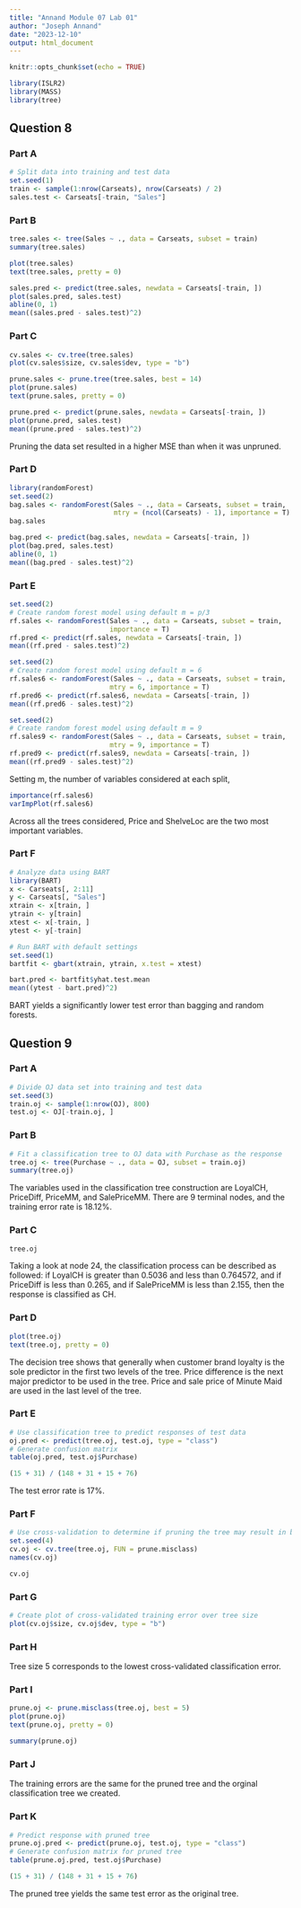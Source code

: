 ```yaml
---
title: "Annand Module 07 Lab 01"
author: "Joseph Annand"
date: "2023-12-10"
output: html_document
---
```


```r
knitr::opts_chunk$set(echo = TRUE)
```


```r
library(ISLR2)
library(MASS)
library(tree)
```


## Question 8


### Part A

```r
# Split data into training and test data
set.seed(1)
train <- sample(1:nrow(Carseats), nrow(Carseats) / 2)
sales.test <- Carseats[-train, "Sales"]
```


### Part B


```r
tree.sales <- tree(Sales ~ ., data = Carseats, subset = train)
summary(tree.sales)

plot(tree.sales)
text(tree.sales, pretty = 0)
```


```r
sales.pred <- predict(tree.sales, newdata = Carseats[-train, ])
plot(sales.pred, sales.test)
abline(0, 1)
mean((sales.pred - sales.test)^2)
```


### Part C


```r
cv.sales <- cv.tree(tree.sales)
plot(cv.sales$size, cv.sales$dev, type = "b")
```


```r
prune.sales <- prune.tree(tree.sales, best = 14)
plot(prune.sales)
text(prune.sales, pretty = 0)
```


```r
prune.pred <- predict(prune.sales, newdata = Carseats[-train, ])
plot(prune.pred, sales.test)
mean((prune.pred - sales.test)^2)
```


Pruning the data set resulted in a higher MSE than when it was unpruned.


### Part D


```r
library(randomForest)
set.seed(2)
bag.sales <- randomForest(Sales ~ ., data = Carseats, subset = train,
                          mtry = (ncol(Carseats) - 1), importance = T)
bag.sales
```


```r
bag.pred <- predict(bag.sales, newdata = Carseats[-train, ])
plot(bag.pred, sales.test)
abline(0, 1)
mean((bag.pred - sales.test)^2)
```


### Part E


```r
set.seed(2)
# Create random forest model using default m = p/3 
rf.sales <- randomForest(Sales ~ ., data = Carseats, subset = train,
                         importance = T)
rf.pred <- predict(rf.sales, newdata = Carseats[-train, ])
mean((rf.pred - sales.test)^2)
```


```r
set.seed(2)
# Create random forest model using default m = 6 
rf.sales6 <- randomForest(Sales ~ ., data = Carseats, subset = train,
                         mtry = 6, importance = T)
rf.pred6 <- predict(rf.sales6, newdata = Carseats[-train, ])
mean((rf.pred6 - sales.test)^2)
```


```r
set.seed(2)
# Create random forest model using default m = 9 
rf.sales9 <- randomForest(Sales ~ ., data = Carseats, subset = train,
                         mtry = 9, importance = T)
rf.pred9 <- predict(rf.sales9, newdata = Carseats[-train, ])
mean((rf.pred9 - sales.test)^2)
```


Setting m, the number of variables considered at each split, 


```r
importance(rf.sales6)
varImpPlot(rf.sales6)
```


Across all the trees considered, Price and ShelveLoc are the two most important variables.


### Part F


```r
# Analyze data using BART
library(BART)
x <- Carseats[, 2:11]
y <- Carseats[, "Sales"]
xtrain <- x[train, ]
ytrain <- y[train]
xtest <- x[-train, ]
ytest <- y[-train]

# Run BART with default settings
set.seed(1)
bartfit <- gbart(xtrain, ytrain, x.test = xtest)

bart.pred <- bartfit$yhat.test.mean
mean((ytest - bart.pred)^2)
```


BART yields a significantly lower test error than bagging and random forests.


## Question 9


### Part A


```r
# Divide OJ data set into training and test data
set.seed(3)
train.oj <- sample(1:nrow(OJ), 800)
test.oj <- OJ[-train.oj, ]
```


### Part B


```r
# Fit a classification tree to OJ data with Purchase as the response
tree.oj <- tree(Purchase ~ ., data = OJ, subset = train.oj)
summary(tree.oj)
```


The variables used in the classification tree construction are LoyalCH, PriceDiff, PriceMM, and SalePriceMM. There are 9 terminal nodes, and the training error rate is 18.12%.


### Part C


```r
tree.oj
```


Taking a look at node 24, the classification process can be described as followed: if LoyalCH is greater than 0.5036 and less than 0.764572, and if PriceDiff is less than 0.265, and if SalePriceMM is less than 2.155, then the response is classified as CH.


### Part D


```r
plot(tree.oj)
text(tree.oj, pretty = 0)
```


The decision tree shows that generally when customer brand loyalty is the sole predictor in the first two levels of the tree. Price difference is the next major predictor to be used in the tree. Price and sale price of Minute Maid are used in the last level of the tree.


### Part E


```r
# Use classification tree to predict responses of test data
oj.pred <- predict(tree.oj, test.oj, type = "class")
# Generate confusion matrix
table(oj.pred, test.oj$Purchase)
```


```r
(15 + 31) / (148 + 31 + 15 + 76)
```


The test error rate is 17%.


### Part F


```r
# Use cross-validation to determine if pruning the tree may result in better prediction error
set.seed(4)
cv.oj <- cv.tree(tree.oj, FUN = prune.misclass)
names(cv.oj)

cv.oj
```


### Part G


```r
# Create plot of cross-validated training error over tree size
plot(cv.oj$size, cv.oj$dev, type = "b")
```


### Part H

Tree size 5 corresponds to the lowest cross-validated classification error.


### Part I


```r
prune.oj <- prune.misclass(tree.oj, best = 5)
plot(prune.oj)
text(prune.oj, pretty = 0)

summary(prune.oj)
```


### Part J


The training errors are the same for the pruned tree and the orginal classification tree we created.

### Part K


```r
# Predict response with pruned tree
prune.oj.pred <- predict(prune.oj, test.oj, type = "class")
# Generate confusion matrix for pruned tree
table(prune.oj.pred, test.oj$Purchase)
```


```r
(15 + 31) / (148 + 31 + 15 + 76)
```


The pruned tree yields the same test error as the original tree.
